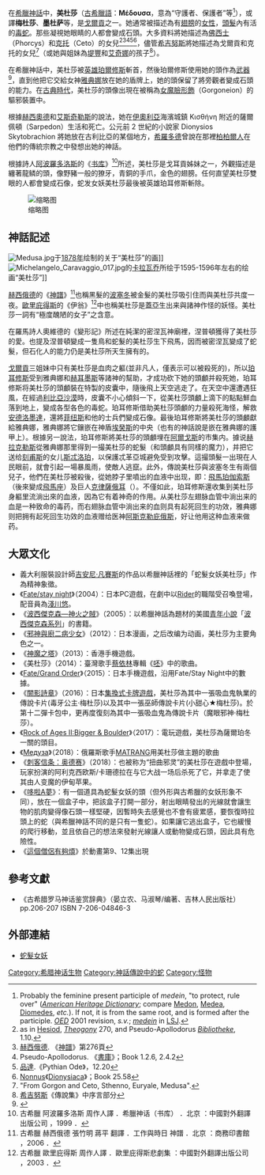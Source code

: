 {{noteTA
|G1=希臘神話
|1=zh-cn:刻托; zh-tw:克托; zh-hk:潔多;
|2=zh-hans:许癸努斯; zh-tw:希吉努斯;
|3=zh-cn: 珀伽索斯; zh-tw:佩加索斯;
|4=zh:福耳庫斯; zh-cn:福耳库斯; zh-tw:佛西士;
}}
{{Infobox deity
| type = 希臘
| name = 美杜莎<br>Medusa
| image = Gorgona pushkin.jpg
| caption = 公元前4世纪[[古希腊|古希腊]]的美杜莎雕塑。
| god_of = 
| abode =
| symbol =
| consort =
| parents = [[福耳庫斯|福耳庫斯]]和[[刻托|刻托]]<br/>另有一說是[[堤豐|堤豐]]和[[艾奇娜|艾奇娜]]
| siblings = [[赫斯珀里得斯|赫斯珀里得斯]]、[[斯忒諾|斯忒諾]]、[[歐律阿勒|歐律阿勒]]、[[格賴埃|格賴埃]]、[[托俄薩|托俄薩]]、[[斯庫拉|斯庫拉]]和[[拉冬|拉冬]]<br/>根據另說則是斯忒諾、歐律阿勒、[[刻耳柏洛斯|刻耳柏洛斯]]、[[勒拿九頭蛇|勒拿九頭蛇]]、[[奇美拉|奇美拉]]和其他各式各樣的怪物
| children = [[珀伽索斯|珀伽索斯]]和[[克律萨俄耳|克律萨俄耳]]
| mount =
| Roman_equivalent =
}}
{{Redirect|Medusa|以此命名的海洋生物|水母}}
{{Distinguish|梅杜莎_(漫威漫畫)}}
在[[希臘神話|希臘神話]]中，'''美杜莎'''（[[古希臘語|古希臘語]]：'''Μέδουσα'''，意為“守護者、保護者”等<ref>Probably the feminine present participle of ''medein'', "to protect, rule over" (''[[American_Heritage_Dictionary|American Heritage Dictionary]]''; compare [[Medon|Medon]], [[Medea|Medea]], [[Diomedes|Diomedes]], ''etc.''). If not, it is from the same root, and is formed after the participle. ''[[OED|OED]]'' 2001 revision, ''s.v.''; [https://www.perseus.tufts.edu/cgi-bin/ptext?doc=Perseus%3Atext%3A1999.04.0057%3Aentry%3D%2365585 ''medein''] in [[LSJ|LSJ]].</ref>），或譯'''梅杜莎'''、'''墨杜萨'''等，是[[戈爾貢|戈爾貢]]之一。她通常被描述為有[[翅膀|翅膀]]的[[女性|女性]]，[[頭髮|頭髮]]內有活的[[毒蛇|毒蛇]]。那些凝視她眼睛的人都會變成石頭。大多資料將她描述為[[佛西士|佛西士]]（Phorcys）和[[刻托|克托]]（Ceto）的女兒<ref>as in [[Hesiod|Hesiod]], ''[[Theogony|Theogony]]'' 270, and Pseudo-Apollodorus ''[[Bibliotheke|Bibliotheke]]'', 1.10.</ref><ref>[[赫西俄德|赫西俄德]]. 《[[神譜|神譜]]》第276頁</ref><ref>Pseudo-Apollodorus. 《[[書庫|書庫]]》；Book 1.2.6, 2.4.2''<nowiki/>''</ref><ref name=":0">[[品達|品達]].《Pythian Ode》，12.20</ref><ref name=":1">[[Nonnus|Nonnus]]《[[Dionysiaca|Dionysiaca]]》；Book 25.58</ref>，儘管[[许癸努斯|希吉努斯]]將她描述為戈爾貢和克托的女兒<ref>"From Gorgon and Ceto, Sthenno, Euryale, Medusa".</ref>（或她與姐妹為[[堤豐|堤豐]]和[[艾奇娜|艾奇娜]]的孩子<ref>[[许癸努斯|希吉努斯]]《傳說集》中序言部分</ref>）。

在希臘神話中，美杜莎被[[希臘英雄崇拜|英雄]][[珀爾修斯|珀爾修斯]]斬首，然後珀爾修斯使用她的頭作為[[武器|武器]]<ref>{{Cite web|title=Bulfinch Mythology – Age of Fable – Stories of Gods & Heroes|url=http://classiclit.about.com/library/bl-etexts/tbulfinch/bl-tbulfinch-age-15.htm|access-date=2007-09-07|last=Bullfinch|first=Thomas|quote=...and turning his face away, he held up the Gorgon's head. Atlas, with all his bulk, was changed into stone.}}</ref>，直到他把它交給女神[[雅典娜|雅典娜]]放在她的盾牌上，她的頭保留了將旁觀者變成石頭的能力。在[[古典時代|古典時代]]，美杜莎的頭像出現在被稱為[[女魔臉形飾|女魔臉形飾]]（Gorgoneion）的驅邪裝置中。

根據[[赫西奧德|赫西奧德]]和[[艾斯奇勒斯|艾斯奇勒斯]]的說法，她在[[伊奧利亞|伊奧利亞]]海濱城鎮 Κισθήνη 附近的薩爾佩頓（Sarpedon）生活和死亡。公元前 2 世紀的小說家 Dionysios Skytobrachion 將她放在古利比亞的某個地方，[[希羅多德|希羅多德]]曾說在那裡[[柏柏爾人|柏柏爾人]]在他們的傳統宗教之中發想出她的神話。

根據詩人[[偽阿波羅多洛斯|阿波羅多洛斯]]的《[[书库|书库]]》<ref>古希臘 阿波羅多洛斯 周作人譯 ．希臘神话（书库） ．北京 ：中國對外翻譯出版公司 ，1999 ．</ref>所述，美杜莎是戈耳貢姊妹之一，外觀描述是纏著龍鳞的頭，像野豬一般的獠牙，青銅的手爪，金色的翅膀。任何直望美杜莎雙眼的人都會變成石像，蛇发女妖美杜莎最後被英雄珀耳修斯斬除。

[[File:Medusa_head_by_Gianlorenzo_Bernini_in_Musei_capitolini.jpg|缩略图]]

==神話記述==
[[File:Medusa.jpg|thumb]]于[[1878年|1878年]]绘制的关于“美杜莎”的画]]
[[File:Michelangelo_Caravaggio_017.jpg|thumb]]的[[卡拉瓦乔|卡拉瓦乔]]所绘于1595-1596年左右的绘画“美杜莎”]]

[[赫西俄德|赫西俄德]]的《[[神譜|神譜]]》<ref>古希臘 赫西俄德 張竹明 蔣平 翻譯 ．工作與時日 神譜 ．北京 ：商務印書館 ，2006 ．</ref>也稱黑髮的[[波塞冬|波塞冬]]被金髮的美杜莎吸引住而與美杜莎共度一夜。[[歐里庇得斯|歐里庇得斯]]的《伊翁》<ref>古希臘 歐里庇得斯 周作人譯 ．歐里庇得斯悲劇集 ：中國對外翻譯出版公司 ，2003 ．</ref>中也稱美杜莎是[[蓋亞|蓋亞]]生出来與諸神作怪的妖怪。美杜莎一詞有“極度醜陋的女子”之含意。

在羅馬詩人奧維德的《變形記》所述在純潔的密涅瓦神廟裡，涅普頓獲得了美杜莎的愛。也提及涅普頓變成一隻鳥和蛇髮的美杜莎生下飛馬，因而被密涅瓦變成了蛇髮，但石化人的能力仍是美杜莎所天生擁有的。

[[戈爾貢|戈爾貢]]三姐妹中只有美杜莎是血肉之軀(並非凡人，僅表示可以被殺死的)，所以[[珀耳修斯|珀耳修斯]]受到雅典娜和[[赫耳墨斯|赫耳墨斯]]等諸神的幫助，才成功砍下她的頭顱并殺死她，珀耳修斯将美杜莎的頭顱裝在特製的皮囊中，隨後飛上天空逃走了。在天空中還遭遇狂風，在經過[[利比亞沙漠|利比亞沙漠]]時，皮囊不小心傾斜一下，從美杜莎頭顱上滴下的點點鮮血落到地上，變成各型各色的毒蛇。珀耳修斯借助美杜莎頭顱的力量殺死海怪，解救[[安德洛墨達|安德洛墨達]]，還將[[菲纽斯|菲纽斯]]和他的士兵們變成石像。最後珀耳修斯將美杜莎的頭顱獻給雅典娜，雅典娜將它鑲嵌在神盾[[埃癸斯|埃癸斯]]的中央（也有的神話說是嵌在雅典娜的護甲上）。根據另一說法，珀耳修斯將美杜莎的頭顱埋在[[阿爾戈斯|阿爾戈斯]]的市集内。據说[[赫拉克勒斯|赫拉克勒斯]]從雅典娜那里得到一撮美杜莎的蛇髮（和頭顱具有同樣的魔力），并把它送给[[刻甫斯|刻甫斯]]的女儿[[斯忒洛珀|斯忒洛珀]]，以保護忒革亞城避免受到攻擊。這撮頭髮一出現在人民眼前，就會引起一場暴風雨，使敵人逃竄。此外，傳說美杜莎與波塞冬生有兩個兒子，他們在美杜莎被殺後，從她脖子里噴出的血液中出现，即：[[飛馬|飛馬]][[珀伽索斯|珀伽索斯]]（後來變成[[飛馬座|飛馬座]]）及巨人[[克律薩俄耳|克律薩俄耳]]（{{lang-el|Χρυσάωρ}}）。不僅如此，珀耳修斯還收集到美杜莎身軀里流淌出來的血液，因為它有着神奇的作用。从美杜莎左翅脉血管中淌出来的血是一种致命的毒药，而右翅脉血管中淌出来的血则具有起死回生的功效，雅典娜则把拥有起死回生功效的血液赠给医神[[阿斯克勒庇俄斯|阿斯克勒庇俄斯]]，好让他用这种血液来做药。

== 大眾文化 ==
* 義大利服裝設計師[[吉安尼·凡賽斯|吉安尼·凡賽斯]]的作品以希臘神話裡的「蛇髮女妖美杜莎」作為精神象徵。
*《[[Fate/stay_night|Fate/stay night]]》（2004）：日本PC遊戲，在劇中以[[Fate/stay_night角色列表#Rider|Rider]]的職階受召喚登場，配音員為[[淺川悠|淺川悠]]。
*《[[波西傑克森—神火之賊|波西傑克森—神火之賊]]》（2005）：以希臘神話為題材的美國[[青年小說|青年小說]]「[[波西傑克森_(小說)|波西傑克森系列]]」的書籍。
*《[[邪神與廚二病少女|邪神與廚二病少女]]》（2012）：日本漫画，之后改编为动画，美杜莎为主要角色之一。
* 《[[神魔之塔|神魔之塔]]》（2013）：香港手機遊戲。
*《美杜莎》（2014）：臺灣歌手[[蔡依林|蔡依林]]專輯《[[呸|呸]]》中的歌曲。
* 《[[Fate/Grand_Order|Fate/Grand Order]]》（2015）：日本手機遊戲，沿用Fate/Stay Night中的數據。
*《[[闇影詩章|闇影詩章]]》（2016）：日本[[集換式卡牌遊戲|集換式卡牌遊戲]]，美杜莎為其中一張吸血鬼執業的傳說卡片(毒牙公主‧梅杜莎)以及其中一張巫師傳說卡片(小甜心★梅杜莎)。於第十二彈卡包中，更再度復刻為其中一張吸血鬼為傳說卡片（魔眼邪神‧梅杜莎）。
*《[[Rock_of_Ages_II:Bigger_&_Boulder|Rock of Ages II:Bigger & Boulder]]》（2017）：電玩遊戲，美杜莎為薩爾珀冬一關的頭目。
*《[[Медуза|Медуза]]》（2018）：俄羅斯歌手[[MATRANG|MATRANG]]用美杜莎做主題的歌曲
*《[[刺客信条：奥德赛|刺客信条：奥德赛]]》（2018）：也被称为“扭曲邪灵”的美杜莎在遊戲中登場，玩家扮演的阿利克西欧斯/卡珊德拉在与它大战一场后杀死了它，并拿走了使其由人变魔的伊甸苹果。
*《[[哆啦A夢|哆啦A夢]]》：有一個道具為蛇髮女妖的頭（但外形與古希臘的女妖形象不同），放在一個盒子中，把該盒子打開一部分，射出眼睛發出的光線就會讓生物的肌肉變得像石頭一樣堅硬，因暫時失去感覺也不會有疲累感，要恢復時拉頭上的蛇（與希臘神話不同的是只有一隻蛇）。如果讓它逃出盒子，它也緩慢的爬行移動，並且依自己的想法來發射光線讓人或動物變成石頭，因此具有危險性。
*《[[這個僧侶有夠煩|這個僧侶有夠煩]]》於動畫第9、12集出現

== 參考文獻 ==
{{reflist}}
*《古希腊罗马神话鉴赏辞典》（晏立农、马淑琴/编著、吉林人民出版社）pp.206-207 ISBN 7-206-04846-3

== 外部連結 ==
* [https://web.archive.org/web/20070129002011/http://aboutwitch.myweb.hinet.net/gorgonnew.htm 蛇髮女妖]

{{希腊传说生物}}
{{Authority control}}
{{DEFAULTSORT:Medusa}}
[[Category:希腊神话生物|Category:希腊神话生物]]
[[Category:神話傳說中的蛇|Category:神話傳說中的蛇]]
[[Category:怪物|Category:怪物]]